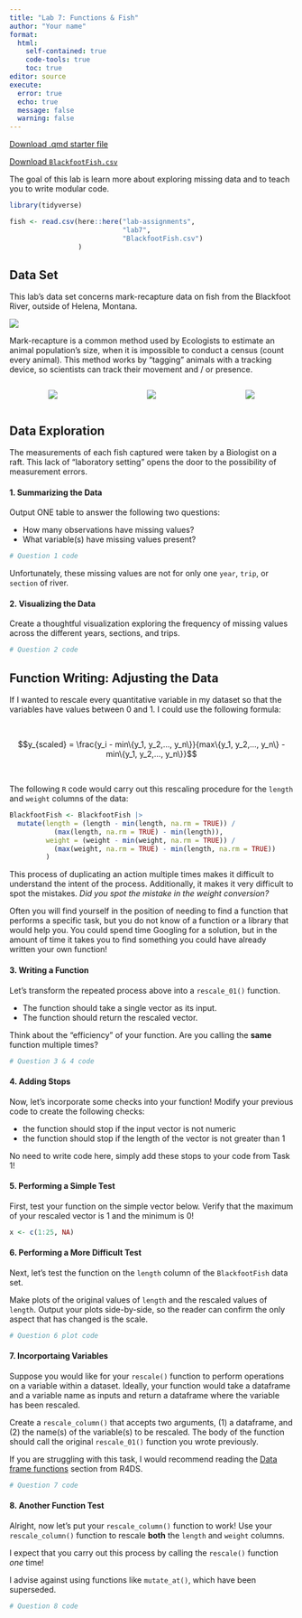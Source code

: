 ```yaml
---
title: "Lab 7: Functions & Fish"
author: "Your name"
format: 
  html:
    self-contained: true
    code-tools: true
    toc: true
editor: source
execute: 
  error: true
  echo: true
  message: false
  warning: false
---
```


[Download .qmd starter file](lab7-functions-and-fish.qmd)

[Download `BlackfootFish.csv`](BlackfootFish.csv)

The goal of this lab is learn more about exploring missing data and to teach you to write modular code.

```r
library(tidyverse)

fish <- read.csv(here::here("lab-assignments", 
                            "lab7", 
                            "BlackfootFish.csv")
                 )
```

## Data Set

This lab's data set concerns mark-recapture data on fish from the Blackfoot River, outside of Helena, Montana.

![](https://github.com/earobinson95/stat331-calpoly/blob/master/lab-assignments/lab7/images/blackfoot_river.jpg?raw=true)

Mark-recapture is a common method used by Ecologists to estimate an animal population's size, when it is impossible to conduct a census (count every animal). This method works by "tagging" animals with a tracking device, so scientists can track their movement and / or presence.

<center>

::: columns
::: {.column width="25%"}
![](https://github.com/earobinson95/stat331-calpoly/blob/master/lab-assignments/lab7/images/grizzly.jpg?raw=true)
:::

::: {.column width="25%"}
![](https://github.com/earobinson95/stat331-calpoly/blob/master/lab-assignments/lab7/images/condor.jpg?raw=true)
:::

::: {.column width="25%"}
![](https://github.com/earobinson95/stat331-calpoly/blob/master/lab-assignments/lab7/images/fish.PNG?raw=true)
:::
:::

</center>

## Data Exploration

The measurements of each fish captured were taken by a Biologist on a raft. This lack of "laboratory setting" opens the door to the possibility of measurement errors.

#### 1. Summarizing the Data {-}

Output ONE table to answer the following two questions:

+ How many observations have missing values?
+ What variable(s) have missing values present?

```r
# Question 1 code
```

Unfortunately, these missing values are not for only one `year`, `trip`, or `section` of river.

#### 2. Visualizing the Data {-}
Create a thoughtful visualization exploring the frequency of missing values across the different years, sections, and trips.

```r
# Question 2 code
```

## Function Writing: Adjusting the Data

If I wanted to rescale every quantitative variable in my dataset so that the variables have values between 0 and 1. I could use the following formula:

</br>

$$y_{scaled} = \frac{y_i - min\{y_1, y_2,..., y_n\}}{max\{y_1, y_2,..., y_n\} 
- min\{y_1, y_2,..., y_n\}}$$

</br>

The following `R` code would carry out this rescaling procedure for the `length` and `weight` columns of the data:

\vspace{0.25cm}

```r

BlackfootFish <- BlackfootFish |> 
  mutate(length = (length - min(length, na.rm = TRUE)) / 
           (max(length, na.rm = TRUE) - min(length)), 
         weight = (weight - min(weight, na.rm = TRUE)) / 
           (max(weight, na.rm = TRUE) - min(length, na.rm = TRUE))
         )

```

This process of duplicating an action multiple times makes it difficult to understand the intent of the process. Additionally, it makes it very difficult to spot the mistakes. *Did you spot the mistake in the weight conversion?*

Often you will find yourself in the position of needing to find a function that performs a specific task, but you do not know of a function or a library that would help you. You could spend time Googling for a solution, but in the amount of time it takes you to find something you could have already written your own function!

#### 3. Writing a Function {-}

Let's transform the repeated process above into a `rescale_01()` function.

-   The function should take a single vector as its input.
-   The function should return the rescaled vector.

::: callout-tip
Think about the "efficiency" of your function. Are you calling the **same** function multiple times?
:::

```r
# Question 3 & 4 code
```

#### 4. Adding Stops {-}

Now, let's incorporate some checks into your function! Modify your previous code to create the following checks:

-   the function should stop if the input vector is not numeric
-   the function should stop if the length of the vector is not greater than 1

::: callout-tip
No need to write code here, simply add these stops to your code from Task 1!
:::

#### 5. Performing a Simple Test {-}

First, test your function on the simple vector below. Verify that the maximum of your rescaled vector is 1 and the minimum is 0!

```r
x <- c(1:25, NA)
```

#### 6. Performing a More Difficult Test {-}

Next, let's test the function on the `length` column of the `BlackfootFish` data set.

Make plots of the original values of `length` and the rescaled values of `length`. Output your plots side-by-side, so the reader can confirm the only aspect that has changed is the scale.

```r
# Question 6 plot code
```

#### 7. Incorportaing Variables {-}

Suppose you would like for your `rescale()` function to perform operations on a variable within a dataset. Ideally, your function would take a dataframe and a variable name as inputs and return a dataframe where the variable has been rescaled.

Create a `rescale_column()` that accepts two arguments, (1) a dataframe, and (2) the name(s) of the variable(s) to be rescaled. The body of the function should call the original `rescale_01()` function you wrote previously.

::: callout-tip
If you are struggling with this task, I would recommend reading the [Data frame functions](https://r4ds.hadley.nz/functions.html#data-frame-functions) section from R4DS.
:::

```r
# Question 7 code
```

#### 8. Another Function Test {-}

Alright, now let's put your `rescale_column()` function to work! Use your `rescale_column()` function to rescale **both** the `length` and `weight` columns.

::: callout-warning
I expect that you carry out this process by calling the `rescale()` function *one* time!
:::

::: callout-tip
I advise against using functions like `mutate_at()`, which have been superseded.
:::

```r
# Question 8 code
```

